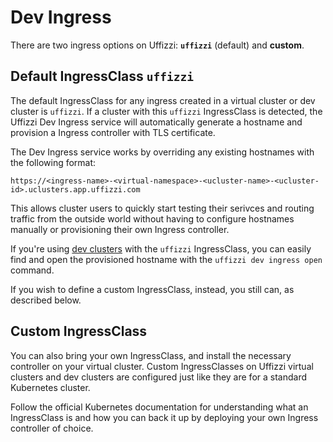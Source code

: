 # Dev Ingress

There are two ingress options on Uffizzi: **`uffizzi`** (default) and **custom**.

## Default IngressClass `uffizzi`

The default IngressClass for any ingress created in a virtual cluster or dev cluster is `uffizzi`. If a cluster with this `uffizzi` IngressClass is detected, the Uffizzi Dev Ingress service will automatically generate a hostname and provision a Ingress controller with TLS certificate. 

The Dev Ingress service works by overriding any existing hostnames with the following format:

`https://<ingress-name>-<virtual-namespace>-<ucluster-name>-<ucluster-id>.uclusters.app.uffizzi.com `

This allows cluster users to quickly start testing their serivces and routing traffic from the outside world without having to configure hostnames manually or provisioning their own Ingress controller. 

If you're using [dev clusters](/dev-environments/dev-clusters) with the `uffizzi` IngressClass, you can easily find and open the provisioned hostname with the `uffizzi dev ingress open` command.

If you wish to define a custom IngressClass, instead, you still can, as described below.

## Custom IngressClass

You can also bring your own IngressClass, and install the necessary controller on your virtual cluster. Custom IngressClasses on Uffizzi virtual clusters and dev clusters are configured just like they are for a standard Kubernetes cluster.

Follow the official Kubernetes documentation for understanding what an IngressClass is and how you can back it up by deploying your own Ingress controller of choice.
